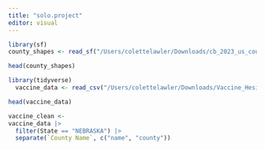 ```yaml
---
title: "solo.project"
editor: visual
---
```


```r
library(sf)
county_shapes <- read_sf("/Users/colettelawler/Downloads/cb_2023_us_county_500k")

head(county_shapes)
```
```r
library(tidyverse) 
  vaccine_data <- read_csv("/Users/colettelawler/Downloads/Vaccine_Hesitancy_for_COVID-19__County_and_local_estimates_20250402.csv")
```
```r
head(vaccine_data)
```
```r
vaccine_clean <-
vaccine_data |>
  filter(State == "NEBRASKA") |>
  separate(`County Name`, c("name", "county")) 
```

